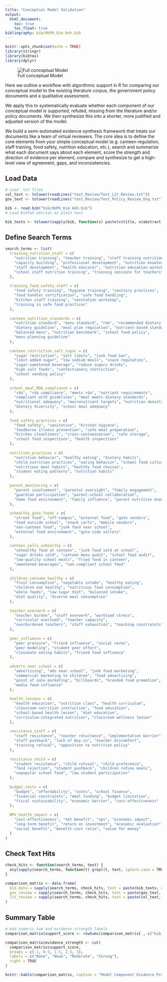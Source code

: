 ```yaml
---
title: "Conceptual Model Validation"
output:
  html_document:
    toc: true
    toc_float: true
bibliography: bib/HUPH_Kim Anh.bib
---
```


```r
knitr::opts_chunk$set(echo = TRUE)
library(stringr)
library(bibtex)
library(dplyr)
```

![Full conceptual Model](figures/Framework.png)

Here we outline a workflow with algorithmic support in R for comparing our conceptual model to the existing literature corpus, the government policy documents and a qualitative assessment.

We apply this to systematically evaluate whether each component of our conceptual model is supported, refuted, missing from the literature and/or policy documents. We then synthesize this into a shorter, more justified and adjusted version of the model.

We build a semi-automated evidence synthesis framework that treats our documents like a team of virtual reviewers. The core idea is to define the core elements from your simple conceptual model (e.g. canteen regulation, staff training, food safety, nutrition education, etc.), search and summarize what each document says about each element, score the strength and direction of evidence per element, compare and synthesize to get a high-level view of agreement, gaps, and inconsistencies.

## Load Data

```r
# Load .txt files
col_text <- tolower(readLines("text_Review/Text_Lit_Review.txt"))
gov_text <- tolower(readLines("text_Review/Text_Policy_Review_Eng.txt"))

bib <- read.bib("bib/HUPH_Kim Anh.bib")
# Load BibTeX entries as plain text

bib_texts <- tolower(sapply(bib, function(x) paste(x$title, x$abstract, collapse = " ")))

```

## Define Search Terms

```r
search_terms <- list(
  training_nutrition_staff = c(
    "nutrition training", "teacher training", "staff training nutrition", 
    "capacity building", "professional development", "nutrition knowledge", 
    "staff development", "health educator", "nutrition education workshop", 
    "school staff nutrition training", "training sessions for teachers"
  ),
  
  training_food_safety_staff = c(
    "food safety training", "hygiene training", "sanitary practices", 
    "food handler certification", "safe food handling", 
    "kitchen staff training", "sanitation workshop", 
    "training in safe food practices"
  ),
  
  canteen_nutrition_standards = c(
    "nutrition standard", "menu standard", "rda", "recommended dietary allowance", 
    "dietary guideline", "meal plan regulation", "nutrient-based standard", 
    "balanced menu", "nutrition benchmark", "school food policy", 
    "menu planning guideline"
  ),
  
  canteen_restriction_salt_sugar = c(
    "sugar restriction", "salt limits", "junk food ban", 
    "limit added sugar", "low sodium meals", "snack regulation", 
    "sugar-sweetened beverage", "reduce sugary drinks", 
    "high salt foods", "confectionery restriction", 
    "school vending policy"
  ),
  
  school_meal_RDA_compliance = c(
    "rda", "rda compliance", "meets rda", "nutrient requirements", 
    "compliant with guidelines", "meal meets dietary standards", 
    "nutritional adequacy", "macronutrient targets", "nutrition density", 
    "dietary diversity", "school meal adequacy"
  ),
  
  food_safety_practices = c(
    "food safety", "sanitation", "kitchen hygiene", 
    "foodborne illness prevention", "safe meal preparation", 
    "kitchen cleanliness", "cross-contamination", "safe storage", 
    "school food inspections", "health inspections"
  ),
  
  nutrition_practices = c(
    "nutrition behavior", "healthy eating", "dietary habits", 
    "child nutrition practices", "eating behavior", "school food culture", 
    "nutritious meal habits", "healthy food choices", 
    "student eating patterns", "nutrition habits"
  ),
  
  parent_monitoring = c(
    "parent involvement", "parental oversight", "family engagement", 
    "guardian participation", "parent-school collaboration", 
    "home food environment", "family influence", "parent nutrition knowledge"
  ),
  
  unhealthy_gate_foods = c(
    "street food", "off-campus", "external food", "gate vendors", 
    "food outside school", "snack carts", "mobile vendors", 
    "non-canteen food", "junk food near school", 
    "external food environment", "gate-side sellers"
  ),
  
  canteen_sells_unhealthy = c(
    "unhealthy food at canteen", "junk food sold at school", 
    "sugar drinks sold", "canteen menu audit", "school food audit", 
    "low-quality school meals", "fried food in canteen", 
    "sweetened beverages", "non-compliant school food"
  ),
  
  children_consume_healthy = c(
    "fruit consumption", "vegetable intake", "healthy eating", 
    "children eat healthy", "nutritious food consumption", 
    "whole foods", "low sugar diet", "balanced intake", 
    "diet quality", "diverse meal consumption"
  ),
  
  teacher_overwork = c(
    "teacher burden", "staff overwork", "workload stress", 
    "curricular overload", "teacher capacity", 
    "overburdened teachers", "staff exhaustion", "teaching constraints"
  ),
  
  peer_influence = c(
    "peer pressure", "friend influence", "social norms", 
    "peer modeling", "student peer effect", 
    "classmate eating habits", "friend food influence"
  ),
  
  adverts_near_school = c(
    "advertising", "ads near school", "junk food marketing", 
    "commercial marketing to children", "food advertising", 
    "point of sale marketing", "billboards", "branded food promotion", 
    "media food influence"
  ),
  
  health_lessons = c(
    "health education", "nutrition class", "health curriculum", 
    "classroom nutrition instruction", "food education", 
    "school-based health lesson", "diet education", 
    "curriculum-integrated nutrition", "classroom wellness lesson"
  ),
  
  resistance_staff = c(
    "staff resistance", "teacher reluctance", "implementation barrier", 
    "staff pushback", "lack of buy-in", "teacher discomfort", 
    "training refusal", "opposition to nutrition policy"
  ),
  
  resistance_child = c(
    "student resistance", "child refusal", "child preference", 
    "food rejection", "student pushback", "children refuse meals", 
    "unpopular school food", "low student participation"
  ),
  
  budget_costs = c(
    "budget", "affordability", "costs", "school finance", 
    "financial constraints", "meal funding", "budget limitation", 
    "fiscal sustainability", "economic barrier", "cost-effectiveness"
  ),
  
  NPV_health_impact = c(
    "cost-effectiveness", "net benefit", "npv", "economic impact", 
    "long-term benefit", "return on investment", "economic evaluation", 
    "social benefit", "benefit-cost ratio", "value for money"
  )
)


```

## Check Text Hits

```r
check_hits <- function(search_terms, text) {
  any(sapply(search_terms, function(t) grepl(t, text, ignore.case = TRUE)))
}

comparison_matrix <- data.frame(
  bib_data = sapply(search_terms, check_hits, text = paste(bib_texts, collapse = " ")),
  gov_review = sapply(search_terms, check_hits, text = paste(gov_text, collapse = " ")),
  lit_review = sapply(search_terms, check_hits, text = paste(col_text, collapse = " "))
)
```

## Summary Table

```r

# Add numeric sum and evidence strength labels
comparison_matrix$support_score <- rowSums(comparison_matrix[ , c("bib_data", "gov_review", "lit_review")])

comparison_matrix$evidence_strength <- cut(
  comparison_matrix$support_score,
  breaks = c(-1, 0.5, 1.5, 2.5, 3),
  labels = c("None", "Weak", "Moderate", "Strong"),
  right = TRUE
)

knitr::kable(comparison_matrix, caption = "Model Component Evidence Presence")
```

